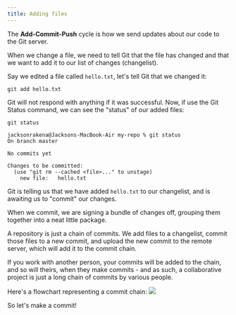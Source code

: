 ```yaml
---
title: Adding files
---
```


The **Add-Commit-Push** cycle is how we send updates about our code to the Git server.  

When we change a file, we need to tell Git that the file has changed and that we want to add it to our list of changes (changelist).

Say we edited a file called `hello.txt`, let's tell Git that we changed it:
```
git add hello.txt
```
Git will not respond with anything if it was successful.
Now, if use the Git Status command, we can see the "status" of our added files:
```
git status
```
```
jacksonrakena@Jacksons-MacBook-Air my-repo % git status
On branch master

No commits yet

Changes to be committed:
  (use "git rm --cached <file>..." to unstage)
	new file:   hello.txt

```
Git is telling us that we have added `hello.txt` to our changelist, and is awaiting
us to "commit" our changes.

When we commit, we are signing a bundle of changes off, grouping them together into a neat little package.

A repository is just a chain of commits. We add files to a changelist, commit those files to a new commit, and
upload the new commit to the remote server, which will add it to the commit chain.

If you work with another person, your commits will be added to the chain, and so will theirs, when they make commits - and
as such, a collaborative project is just a long chain of commits by various people.

Here's a flowchart representing a commit chain:
<img src="https://i.imgur.com/5sXlwpZ.png" />

So let's make a commit!
